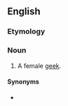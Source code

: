 ==English==

===Etymology===
{{suffix|geek|ette|lang=en}}

===Noun===
{{en-noun}}

# A female [[geek]].

====Synonyms====
* {{l|en|nerdette}}